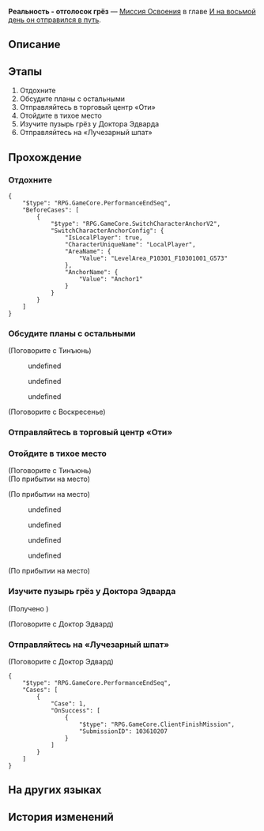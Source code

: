 {{Дополнить|Диалоги.}}
{{Миссия Инфобокс
|id              = 1036102
|Название        = 
|Изображение     = Миссия Освоения Реальность - отголосок грёз.png
|Тип             = Миссия Освоения
|События         = 
|Глава           = И на восьмой день он отправился в путь
|Условия         = Завершена [[Миссия Освоения]] ''[[Несчастные выжившие]]''
|Персонажи       = Вельт; Воскресенье; Март 7; Первопроходец; Тинъюнь
|СтартЛокация    = [[Пенакония]] — [[Золотой миг]]
|Локации         = Золотой миг
|Предыдущая      = Несчастные выжившие
|Следующая       = Прощальная песня о встрече
|Награды         = Опыт Освоения*400; Звёздный нефрит*50; Очищенный эфир*4; Утраченный кристалл*4; Кредиты*60 000
}}
'''Реальность - отголосок грёз''' — [[Миссия Освоения]] в главе [[И на восьмой день он отправился в путь]].

==Описание==
{{Описание|В Мире грёз довольно странно видеть, как госпожа Тинъюнь размышляет вслух, будто это сон. Выскажите ей всё, что хотите, настало время попрощаться с ней.}}

==Этапы==
# Отдохните
# Обсудите планы с остальными
# Отправляйтесь в торговый центр «Оти»
# Отойдите в тихое место
# Изучите пузырь грёз у Доктора Эдварда
# Отправляйтесь на «Лучезарный шпат»

==Прохождение==
{{Дополнить}}


===Отдохните===
{{Описание миссии|локация=Золотой миг|Выживших часто называют несчастными. Гений вернул ей жизнь, когда Лорд Опустошитель отнял её... Прошлое осталось в прошлом, настало время взглянуть в будущее.<br />Отдохните и обсудите планы с остальными.}}
{{Диалог Начало}}
:{{tx}}
<pre>{
	"$type": "RPG.GameCore.PerformanceEndSeq",
	"BeforeCases": [
		{
			"$type": "RPG.GameCore.SwitchCharacterAnchorV2",
			"SwitchCharacterAnchorConfig": {
				"IsLocalPlayer": true,
				"CharacterUniqueName": "LocalPlayer",
				"AreaName": {
					"Value": "LevelArea_P10301_F10301001_G573"
				},
				"AnchorName": {
					"Value": "Anchor1"
				}
			}
		}
	]
}</pre>
{{Диалог Конец}}

===Обсудите планы с остальными===
{{Описание миссии|локация=Золотой миг|Скоро будет пора отправляться на Сяньчжоу, но сувениры до сих пор не куплены. Вы решаете сделать всё возможное, чтобы возвысить Тинъюнь в глазах окружающих после возвращения домой.<br />Отправляйтесь в торговый центр «Оти» вместе с Тинъюнь, чтобы купить подарки.}}
{{Диалог Начало}}

;(Поговорите с Тинъюнь)
<!--Unknown TalkSentence: 136120302-->
:{{Диалог|Стрелка}} undefined
:{{Диалог|Стрелка}} undefined
:{{Диалог|Стрелка}} undefined

;(Поговорите с Воскресенье)
<!--Unknown TalkSentence: 136120202-->
<!--Unknown TalkSentence: 136120203-->
{{Диалог Конец}}

===Отправляйтесь в торговый центр «Оти»===
{{Диалог Начало}}
<!--Unknown TalkSentence: 136120802-->
{{Диалог Конец}}

===Отойдите в тихое место===
{{Описание миссии|локация=Золотой миг|Вы отлично провели вместе время, но, кажется, Тинъюнь хочет поговорить с вами перед прощанием.<br />Поговорите с ней наедине.}}
{{Диалог Начало}}

;(Поговорите с Тинъюнь)
;(По прибытии на место)

;(По прибытии на место)
<!--Unknown TalkSentence: 136120502-->
<!--Unknown TalkSentence: 136120503-->
<!--Unknown TalkSentence: 136120504-->
<!--Unknown TalkSentence: 136120505-->
<!--Unknown TalkSentence: 136120506-->
:{{Диалог|Стрелка}} undefined
:{{Диалог|Стрелка}} undefined
:{{Диалог|Стрелка}} undefined
:{{Диалог|Стрелка}} undefined

;(По прибытии на место)
<!--Unknown TalkSentence: 136120803-->
{{Диалог Конец}}

===Изучите пузырь грёз у Доктора Эдварда===
{{Описание миссии|локация=Золотой миг|Разве можно подарить мечту? Для некоторых это лучшее, что у них есть.<br />Отправляйтесь к Доктору Эдварду и изучите пузырь грёз, который вам подарила Тинъюнь.}}
{{Диалог Начало}}

;(Получено {{Item|Пузырь грёз Тинъюнь|20|x=1|text=Пузырь грёз Тинъюнь}})

;(Поговорите с Доктор Эдвард)
:{{tx}}
{{Диалог Конец}}

===Отправляйтесь на «Лучезарный шпат»===
{{Описание миссии|локация=«(Лучезарный шпат/Корма Освоения/Таталов/Парящая стрелка часов)»|Вам этого совершенно не хочется, но настало время прощаться с Тинъюнь... Это не было воссоединением, что, пожалуй, только к лучшему. Это была отличная встреча, которая даёт надежду на лучшее будущее.<br />Отправляйтесь на «Лучезарный шпат» и встретьтесь с Химеко.}}
{{Диалог Начало}}

;(Поговорите с Доктор Эдвард)
<pre>{
	"$type": "RPG.GameCore.PerformanceEndSeq",
	"Cases": [
		{
			"Case": 1,
			"OnSuccess": [
				{
					"$type": "RPG.GameCore.ClientFinishMission",
					"SubmissionID": 103610207
				}
			]
		}
	]
}</pre>
<!--Unknown TalkSentence: 136120804-->
{{Диалог Конец}}

==На других языках==
{{На других языках
|en   = Reality is But Dream's Echo
|zhs  = 现实是梦的回声
|zht  = 現實是夢的回聲
|ja   = 現実は夢の残響
|ko   = 현실은 꿈의 메아리
|es   = La realidad es un eco de los sueños
|fr   = La réalité n'est qu'un écho des rêves
|ru   = Реальность - отголосок грёз
|th   = ความจริงคือเสียงสะท้อนจากฝัน
|vi   = Hiện Thực Là Tiếng Vọng Của Giấc Mộng
|de   = Die Realität ist ein Echo alter Träume
|id   = Kenyataan adalah Gema Mimpi
|pt   = A Realidade É Apenas o Eco do Sonho
}}

==История изменений==
{{История изменений|2.7}}
